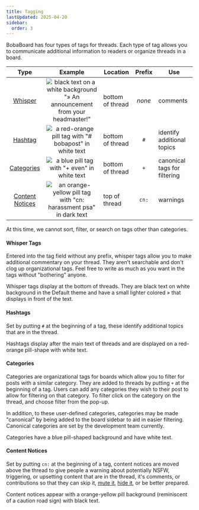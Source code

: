 ```yaml
---
title: Tagging
lastUpdated: 2025-04-20
sidebar:
  order: 3
---
```



BobaBoard has four types of tags for threads. Each type of tag allows you to
communicate additional information to readers or organize threads in a board.

|           Type            |                                        Example                                         | Location         | Prefix | Use                          |
| :-----------------------: | :------------------------------------------------------------------------------------: | ---------------- | :----: | ---------------------------- |
| [Whisper](#whisper-tags)  | ![black text on a white background "» An announcement from your headmaster!"][whisper] | bottom of thread | _none_ | comments                     |
|   [Hashtag](#hashtags)    |           ![a red-orange pill tag with "# bobapost" in white text][hashtags]           | bottom of thread |  `#`   | identify additional topics   |
| [Categories](#categories) |               ![a blue pill tag with "+ even" in white text][categories]               | bottom of thread |  `+`   | canonical tags for filtering |
|  [Content Notices](#cn)   |        ![an orange-yellow pill tag with "cn: harassment psa" in dark text][cn]         | top of thread    | `cn:`  | warnings                     |

<Aside type="note">

At this time, we cannot sort, filter, or search on tags other than categories.

</Aside>

#### Whisper Tags

Entered into the tag field without any prefix, whisper tags allow you to make
additional commentary on your thread. They aren't searchable and don't clog up
organizational tags. Feel free to write as much as you want in the tags without
"bothering" anyone.

Whisper tags display at the bottom of threads. They are black text on white
background in the Default theme and have a small lighter colored » that displays
in front of the text.

#### Hashtags

Set by putting `#` at the beginning of a tag, these identify additional topics
that are in the thread.

Hashtags display after the main text of threads and are displayed on a
red-orange pill-shape with white text.

#### Categories

Categories are organizational tags for boards which allow you to filter for
posts with a similar category. They are added to threads by putting `+` at the
beginning of a tag. Users can add any categories they wish to their post to
allow for filtering on that category. To filter click on the category on the
thread, and choose filter from the pop-up.

In addition, to these user-defined categories, categories may be made
"canonical" by being added to the board sidebar to aid in easier filtering.
Canonical categories are set by the development team currently.

Categories have a blue pill-shaped background and have white text.

#### Content Notices

Set by putting `cn:` at the beginning of a tag, content notices are moved above
the thread to give people a warning about potentially NSFW, triggering, or
upsetting content that are in the thread, it's comments, or contributions so
that they can skip it, [mute it](/docs/users/howto/threads#thread-menu),
[hide it](/docs/users/howto/threads#thread-menu), or be better prepared.

Content notices appear with a orange-yellow pill background (reminiscent of a
caution road sign) with black text.

[whisper]: ../../../../assets/img/userguide/tagging/whisper.png
[hashtags]: ../../../../assets/img/userguide/tagging/hashtags.png
[categories]: ../../../../assets/img/userguide/tagging/categories.png
[cn]: ../../../../assets/img/userguide/tagging/contentnotice.png

